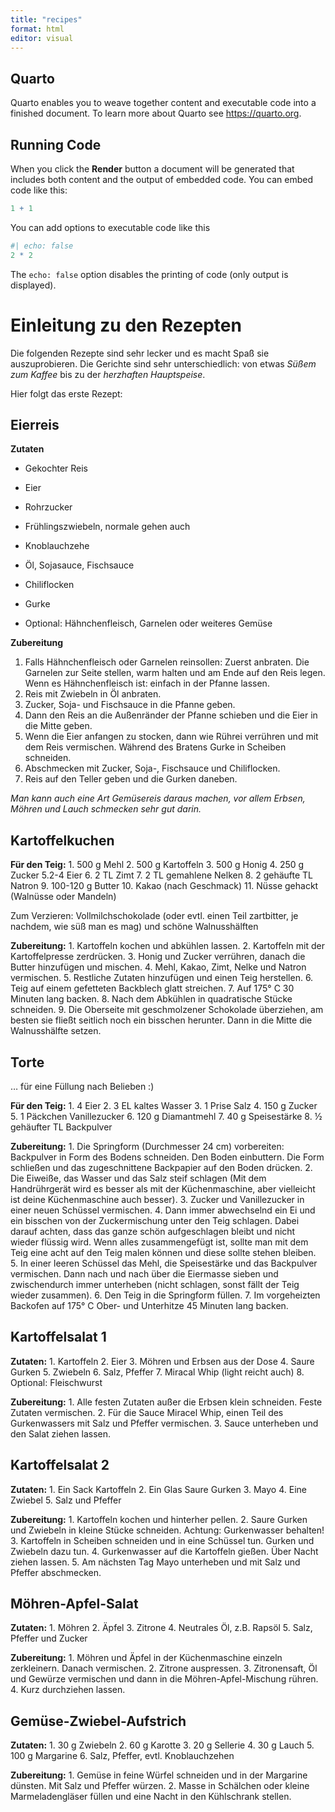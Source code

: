 ```yaml
---
title: "recipes"
format: html
editor: visual
---
```


## Quarto

Quarto enables you to weave together content and executable code into a finished document. To learn more about Quarto see <https://quarto.org>.

## Running Code

When you click the **Render** button a document will be generated that includes both content and the output of embedded code. You can embed code like this:

```r
1 + 1
```

You can add options to executable code like this

```r
#| echo: false
2 * 2
```

The `echo: false` option disables the printing of code (only output is displayed).

# Einleitung zu den Rezepten

Die folgenden Rezepte sind sehr lecker und es macht Spaß sie auszuprobieren. Die Gerichte sind sehr unterschiedlich: von etwas *Süßem zum Kaffee* bis zu der *herzhaften Hauptspeise*.

Hier folgt das erste Rezept:

## Eierreis

**Zutaten**

-   Gekochter Reis

-   Eier

-   Rohrzucker

-   Frühlingszwiebeln, normale gehen auch

-   Knoblauchzehe

-   Öl, Sojasauce, Fischsauce

-   Chiliflocken

-   Gurke

-   Optional: Hähnchenfleisch, Garnelen oder weiteres Gemüse

**Zubereitung**

1.  Falls Hähnchenfleisch oder Garnelen reinsollen: Zuerst anbraten. Die Garnelen zur Seite stellen, warm halten und am Ende auf den Reis legen. Wenn es Hähnchenfleisch ist: einfach in der Pfanne lassen.
2.  Reis mit Zwiebeln in Öl anbraten.
3.  Zucker, Soja- und Fischsauce in die Pfanne geben.
4.  Dann den Reis an die Außenränder der Pfanne schieben und die Eier in die Mitte geben.
5.  Wenn die Eier anfangen zu stocken, dann wie Rührei verrühren und mit dem Reis vermischen. Während des Bratens Gurke in Scheiben schneiden.
6.  Abschmecken mit Zucker, Soja-, Fischsauce und Chiliflocken.
7.  Reis auf den Teller geben und die Gurken daneben.

*Man kann auch eine Art Gemüsereis daraus machen, vor allem Erbsen, Möhren und Lauch schmecken sehr gut darin.*

## Kartoffelkuchen

**Für den Teig:** 
1. 500 g Mehl 
2. 500 g Kartoffeln 
3. 500 g Honig 
4. 250 g Zucker 
5.2-4 Eier 
6. 2 TL Zimt 
7. 2 TL gemahlene Nelken 
8. 2 gehäufte TL Natron 
9. 100-120 g Butter 
10. Kakao (nach Geschmack) 
11. Nüsse gehackt (Walnüsse oder Mandeln)

Zum Verzieren: Vollmilchschokolade (oder evtl. einen Teil zartbitter, je nachdem, wie süß man es mag) und schöne Walnusshälften

**Zubereitung:** 
1. Kartoffeln kochen und abkühlen lassen. 
2. Kartoffeln mit der Kartoffelpresse zerdrücken. 
3. Honig und Zucker verrühren, danach die Butter hinzufügen und mischen. 
4. Mehl, Kakao, Zimt, Nelke und Natron vermischen. 
5. Restliche Zutaten hinzufügen und einen Teig herstellen. 
6. Teig auf einem gefetteten Backblech glatt streichen. 
7. Auf 175° C 30 Minuten lang backen. 
8. Nach dem Abkühlen in quadratische Stücke schneiden. 
9. Die Oberseite mit geschmolzener Schokolade überziehen, am besten sie fließt seitlich noch ein bisschen herunter. Dann in die Mitte die Walnusshälfte setzen.

## Torte

… für eine Füllung nach Belieben :)

**Für den Teig:** 
1. 4 Eier 
2. 3 EL kaltes Wasser 
3. 1 Prise Salz 
4. 150 g Zucker 
5. 1 Päckchen Vanillezucker 
6. 120 g Diamantmehl 
7. 40 g Speisestärke 
8. ½ gehäufter TL Backpulver

**Zubereitung:** 
1. Die Springform (Durchmesser 24 cm) vorbereiten: Backpulver in Form des Bodens schneiden. Den Boden einbuttern. Die Form schließen und das zugeschnittene Backpapier auf den Boden drücken. 
2. Die Eiweiße, das Wasser und das Salz steif schlagen (Mit dem Handrührgerät wird es besser als mit der Küchenmaschine, aber vielleicht ist deine Küchenmaschine auch besser). 
3. Zucker und Vanillezucker in einer neuen Schüssel vermischen. 
4. Dann immer abwechselnd ein Ei und ein bisschen von der Zuckermischung unter den Teig schlagen. Dabei darauf achten, dass das ganze schön aufgeschlagen bleibt und nicht wieder flüssig wird. Wenn alles zusammengefügt ist, sollte man mit dem Teig eine acht auf den Teig malen können und diese sollte stehen bleiben. 
5. In einer leeren Schüssel das Mehl, die Speisestärke und das Backpulver vermischen. Dann nach und nach über die Eiermasse sieben und zwischendurch immer unterheben (nicht schlagen, sonst fällt der Teig wieder zusammen). 
6. Den Teig in die Springform füllen. 
7. Im vorgeheizten Backofen auf 175° C Ober- und Unterhitze 45 Minuten lang backen.

## Kartoffelsalat 1

**Zutaten:** 
1. Kartoffeln 
2. Eier 
3. Möhren und Erbsen aus der Dose 
4. Saure Gurken 
5. Zwiebeln 
6. Salz, Pfeffer 
7. Miracal Whip (light reicht auch) 
8. Optional: Fleischwurst

**Zubereitung:** 
1. Alle festen Zutaten außer die Erbsen klein schneiden. Feste Zutaten vermischen. 
2. Für die Sauce Miracel Whip, einen Teil des Gurkenwassers mit Salz und Pfeffer vermischen. 
3. Sauce unterheben und den Salat ziehen lassen.

## Kartoffelsalat 2

**Zutaten:** 
1. Ein Sack Kartoffeln 
2. Ein Glas Saure Gurken 
3. Mayo 
4. Eine Zwiebel 
5. Salz und Pfeffer

**Zubereitung:** 
1. Kartoffeln kochen und hinterher pellen. 
2. Saure Gurken und Zwiebeln in kleine Stücke schneiden. Achtung: Gurkenwasser behalten! 
3. Kartoffeln in Scheiben schneiden und in eine Schüssel tun. Gurken und Zwiebeln dazu tun. 
4. Gurkenwasser auf die Kartoffeln gießen. Über Nacht ziehen lassen. 
5. Am nächsten Tag Mayo unterheben und mit Salz und Pfeffer abschmecken.

## Möhren-Apfel-Salat

**Zutaten:** 
1. Möhren 
2. Äpfel 
3. Zitrone 
4. Neutrales Öl, z.B. Rapsöl 
5. Salz, Pfeffer und Zucker

**Zubereitung:** 
1. Möhren und Äpfel in der Küchenmaschine einzeln zerkleinern. Danach vermischen. 
2. Zitrone auspressen. 
3. Zitronensaft, Öl und Gewürze vermischen und dann in die Möhren-Apfel-Mischung rühren. 
4. Kurz durchziehen lassen.

## Gemüse-Zwiebel-Aufstrich

**Zutaten:** 
1. 30 g Zwiebeln 
2. 60 g Karotte 
3. 20 g Sellerie 
4. 30 g Lauch 
5. 100 g Margarine 
6. Salz, Pfeffer, evtl. Knoblauchzehen

**Zubereitung:** 
1. Gemüse in feine Würfel schneiden und in der Margarine dünsten. Mit Salz und Pfeffer würzen. 
2. Masse in Schälchen oder kleine Marmeladengläser füllen und eine Nacht in den Kühlschrank stellen.
